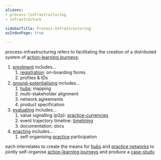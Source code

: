 ```yaml
---
aliases:
- process-[infrastructuring
- infrastructure

sidebarTitle: Process-Infrastructuring
asIndexPage: true

---
```



process-infrastructuring refers to facilitating the creation of a distributed system of [action-learning journeys](/patterns/action-learning%20journeys.md):

1. [enrolment](/processes/enrolment.md) includes...
	1. [registration](https://register.prisma.events): on-boarding forms
	2. profiles & IDs
2. [ground-potentialising](/processes/ground-potentialising.md) includes...
	1. [hubs](/collaborators/communities%20of%20place/hubs.md): mapping
	2. multi-stakeholder alignment
	3. network agreements
	4. product specification
3. [evaluating](/processes/evaluation) includes...
	1. value signalling (p2p): [practice-currencies](/processes/process-infrastructuring/practice-currencies)
	2. event trajectory timeline: [timelining](processes/process-infrastructuring/timelining/index.md)
	3. documentation: docs
4. [enacting](/processes/enactment) includes...
	1. self-organising [practice](/glossary/Practice.md) participation

each interrelates to create the means for [hubs](/collaborators/communities%20of%20place/hubs.md) and [practice networks](/collaborators/communities%20of%20practice/practice%20networks.md) to jointly self-organise [action-learning journeys](/patterns/action-learning%20journeys.md) and produce a [case-study](/patterns/case-study.md).

<SystemDiagramPI/>
